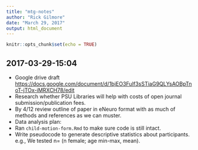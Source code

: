 ```yaml
---
title: "mtg-notes"
author: "Rick Gilmore"
date: "March 29, 2017"
output: html_document
---
```


```r
knitr::opts_chunk$set(echo = TRUE)
```

## 2017-03-29-15:04

- Google drive draft <https://docs.google.com/document/d/1bjEO3Fulf3sSTiaG9QLYsAOBpTnoT-jTOx-iMRXCH78/edit>
- Research whether PSU Libraries will help with costs of open journal submission/publication fees.
- By 4/12 review outline of paper in eNeuro format with as much of methods and references as we can muster.
- Data analysis plan:
- Ran `child-motion-form.Rmd` to make sure code is still intact.
- Write pseudocode to generate descriptive statistics about participants. e.g., We tested n= (n female; age min-max, mean).